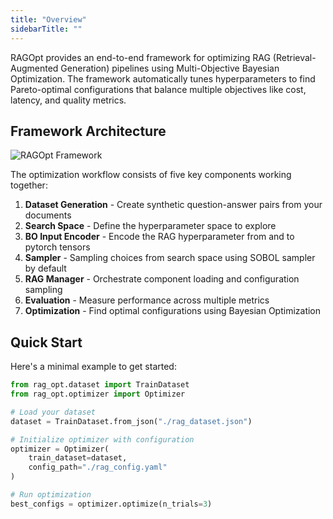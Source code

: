 ```yaml
---
title: "Overview"
sidebarTitle: ""
---
```


RAGOpt provides an end-to-end framework for optimizing RAG (Retrieval-Augmented Generation) pipelines using Multi-Objective Bayesian Optimization. The framework automatically tunes hyperparameters to find Pareto-optimal configurations that balance multiple objectives like cost, latency, and quality metrics.

## Framework Architecture

![RAGOpt Framework](/images/RAGOpt.svg)

The optimization workflow consists of five key components working together:

1. **Dataset Generation** - Create synthetic question-answer pairs from your documents
2. **Search Space** - Define the hyperparameter space to explore
3. **BO Input Encoder** - Encode the RAG hyperparameter from and to pytorch tensors
4. **Sampler** - Sampling choices from search space using SOBOL sampler by default
5. **RAG Manager** - Orchestrate component loading and configuration sampling
6. **Evaluation** - Measure performance across multiple metrics
7. **Optimization** - Find optimal configurations using Bayesian Optimization

## Quick Start

Here's a minimal example to get started:

```python
from rag_opt.dataset import TrainDataset
from rag_opt.optimizer import Optimizer

# Load your dataset
dataset = TrainDataset.from_json("./rag_dataset.json")

# Initialize optimizer with configuration
optimizer = Optimizer(
    train_dataset=dataset,
    config_path="./rag_config.yaml"
)

# Run optimization
best_configs = optimizer.optimize(n_trials=3)
```
